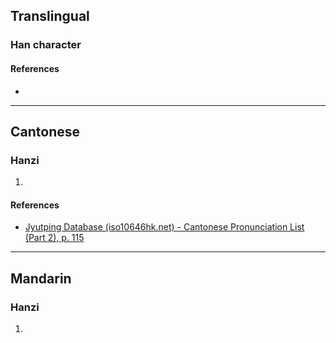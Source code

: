 {{character info/new}}
==Translingual==

===Han character===
{{Han char|rn=64|rad=手|as=07|sn=10|four=56034|canj=QAVK|ids=⿰扌⿺日夨}}

====References====
* {{Han ref|kx=0434.050|dkj=12153|dj=0783.120|hdz=31882.030|uh=6351|ud=25425|bh=D1C8|bd=53704}}

----

==Cantonese==

===Hanzi===
{{yue-hanzi|jyut=[[zik6]]|y=jik6}}

# {{defn|lang=yue|sort=手07}}

====References====
* [http://www.iso10646hk.net/jp/document/download.jsp Jyutping Database (iso10646hk.net) - Cantonese Pronunciation List (Part 2), p. 115]

----

==Mandarin==

===Hanzi===
{{cmn-hanzi|pin=[[zè]] ([[ze4]])|wg=tse<sup>4</sup>}}

# {{defn|lang=cmn|sort=手07}}